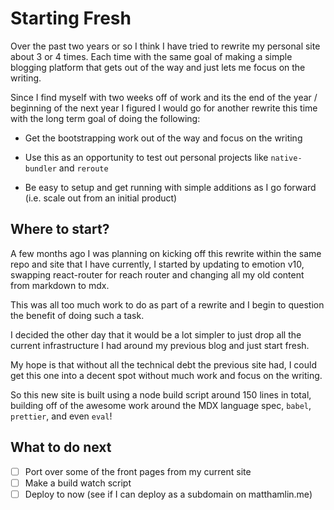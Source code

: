 

# Starting Fresh

Over the past two years or so I think I have tried to rewrite my personal site about 3 or 4 times.
Each time with the same goal of making a simple blogging platform that gets out of the way and just
lets me focus on the writing.

Since I find myself with two weeks off of work and its the end of the year / beginning of the next
year I figured I would go for another rewrite this time with the long term goal of doing the
following:

- Get the bootstrapping work out of the way and focus on the writing

- Use this as an opportunity to test out personal projects like `native-bundler` and `reroute`

- Be easy to setup and get running with simple additions as I go forward (i.e. scale out from an
  initial product)

## Where to start?

A few months ago I was planning on kicking off this rewrite within the same repo and site that I
have currently, I started by updating to emotion v10, swapping react-router for reach router and
changing all my old content from markdown to mdx.

This was all too much work to do as part of a rewrite and I begin to question the benefit of doing
such a task.

I decided the other day that it would be a lot simpler to just drop all the current infrastructure I
had around my previous blog and just start fresh.

My hope is that without all the technical debt the previous site had, I could get this one into a
decent spot without much work and focus on the writing.

So this new site is built using a node build script around 150 lines in total, building off of the
awesome work around the MDX language spec, `babel`, `prettier`, and even `eval`!

## What to do next

- [ ] Port over some of the front pages from my current site
- [ ] Make a build watch script
- [ ] Deploy to now (see if I can deploy as a subdomain on matthamlin.me)
